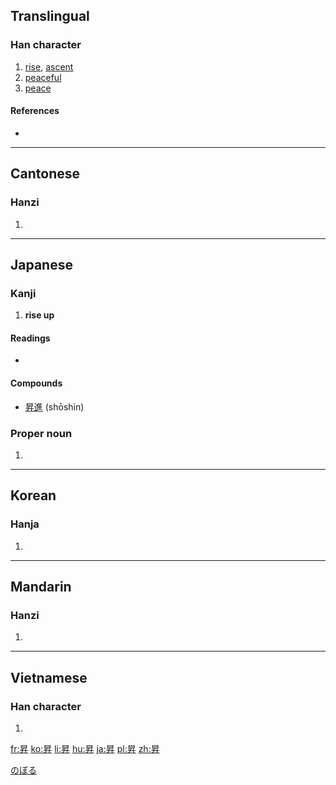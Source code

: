 {{also|升}}
==Translingual==

===Han character===
{{Han char|rn=72|rad=日|as=04|sn=8|four=6044<sub>0</sub>|canj=日竹廿 (AHT)|ids=⿱[[日]][[升]]}}

# [[rise]], [[ascent]]
# [[peaceful]]
# [[peace]]

====References====
* {{Han ref|kx=0491.020|dkj=13794|dj=0852.100|hdz=21490.090|uh=6607|ud=26119|bh=AA40|bd=43584}}

----

==Cantonese==

===Hanzi===
{{yue-hanzi|jyut=[[sing1]]|y=sing1}}

# {{defn|lang=yue|sort=日04}}

----

==Japanese==

===Kanji===
{{ja-kanji|grade=c|rs=日04}}

# '''rise up'''

====Readings====
* {{ja-readings|on=[[しょう]] (shō)|kun=[[のぼる]] (noboru)}}

====Compounds====
* [[昇進]] (shōshin)

===Proper noun===
{{ja-pos|k|proper|hira=のぼる|rom=Noboru}}

# {{given name|male|lang=ja}}

[[Category:Japanese male given names|のぼる]]

----

==Korean==

===Hanja===
{{ko-hanja|hangeul=승|eumhun=|rv=seung|mr=sŭng|y=sung}}

# {{defn|lang=ko|sort=日04}}

----

==Mandarin==

===Hanzi===
{{cmn-hanzi|pin=[[mǐn]] ([[min3]]), [[shēng]] ([[sheng1]])|wg=min<sup>3</sup>, sheng<sup>1</sup>}}

# {{defn|lang=cmn|sort=日04}}

----

==Vietnamese==

===Han character===
{{vi-hantu|[[thăng]]|rs=日04}}

# {{defn|lang=vi|sort=日04}}

[[fr:昇]]
[[ko:昇]]
[[li:昇]]
[[hu:昇]]
[[ja:昇]]
[[pl:昇]]
[[zh:昇]]
